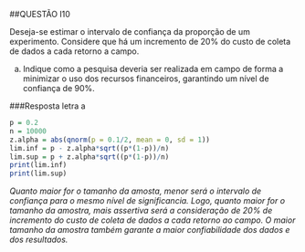 ##QUESTÃO I10

Deseja-se estimar o intervalo de confiança da proporção de um experimento. Considere que há um incremento de 20% do 
custo de coleta de dados a cada retorno a campo. 

a) Indique como a pesquisa deveria ser realizada em campo de forma a minimizar o uso dos recursos financeiros, 
garantindo um nível de confiança de 90%.

###Resposta letra a

```{r}
p = 0.2
n = 10000
z.alpha = abs(qnorm(p = 0.1/2, mean = 0, sd = 1))
lim.inf = p - z.alpha*sqrt((p*(1-p))/n)
lim.sup = p + z.alpha*sqrt((p*(1-p))/n)
print(lim.inf)
print(lim.sup)
```
*Quanto maior for o tamanho da amosta, menor será o intervalo de confiança para o mesmo nível de significancia. 
Logo, quanto maior for o tamanho da amostra, mais assertiva será a consideração de 20% de incremento do custo de 
coleta de dados a cada retorno ao campo. O maior tamanho da amostra também garante a maior confiabilidade dos 
dados e dos resultados.*


